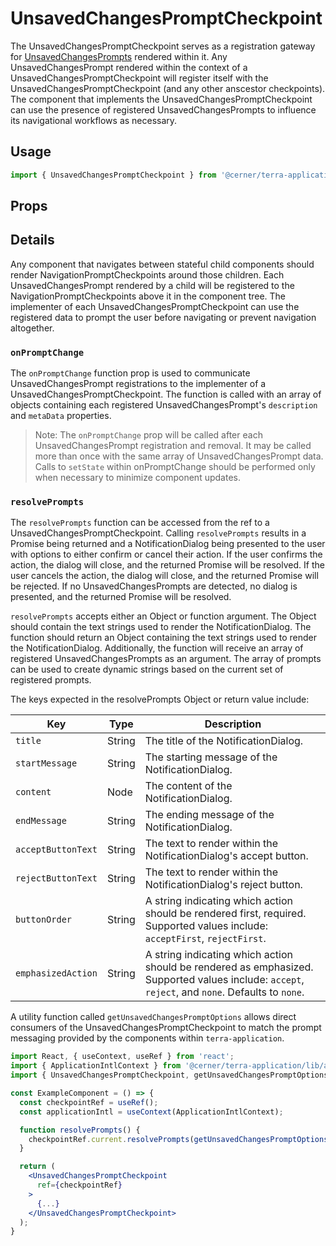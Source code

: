 
# UnsavedChangesPromptCheckpoint

The UnsavedChangesPromptCheckpoint serves as a registration gateway for [UnsavedChangesPrompts](/application/cerner-terra-application/components/navigation-prompt)
rendered within it. Any UnsavedChangesPrompt rendered within the context of a UnsavedChangesPromptCheckpoint will register itself with the UnsavedChangesPromptCheckpoint
(and any other anscestor checkpoints). The component that implements the UnsavedChangesPromptCheckpoint can use the presence of registered UnsavedChangesPrompts to
influence its navigational workflows as necessary.

## Usage

```jsx
import { UnsavedChangesPromptCheckpoint } from '@cerner/terra-application/lib/navigation-prompt';
```

## Props

<NavigationPromptCheckpointProps />

## Details

Any component that navigates between stateful child components should render NavigationPromptCheckpoints around those children.
Each UnsavedChangesPrompt rendered by a child will be registered to the NavigationPromptCheckpoints above it in the component tree.
The implementer of each UnsavedChangesPromptCheckpoint can use the registered data to prompt the user before navigating or prevent navigation altogether.

### `onPromptChange`

The `onPromptChange` function prop is used to communicate UnsavedChangesPrompt registrations to the implementer of a UnsavedChangesPromptCheckpoint.
The function is called with an array of objects containing each registered UnsavedChangesPrompt's `description` and `metaData` properties.

> Note: The `onPromptChange` prop will be called after each UnsavedChangesPrompt registration and removal.
> It may be called more than once with the same array of UnsavedChangesPrompt data. Calls to `setState` within onPromptChange
> should be performed only when necessary to minimize component updates.

### `resolvePrompts`

The `resolvePrompts` function can be accessed from the ref to a UnsavedChangesPromptCheckpoint. Calling `resolvePrompts` results in a
Promise being returned and a NotificationDialog being presented to the user with options to either confirm or cancel their action.
If the user confirms the action, the dialog will close, and the returned Promise will be resolved. If the user cancels the action,
the dialog will close, and the returned Promise will be rejected. If no UnsavedChangesPrompts are detected, no dialog is presented, and
the returned Promise will be resolved.

`resolvePrompts` accepts either an Object or function argument. The Object should contain the text strings used to render the NotificationDialog.
The function should return an Object containing the text strings used to render the NotificationDialog. Additionally, the function will receive
an array of registered UnsavedChangesPrompts as an argument. The array of prompts can be used to create dynamic strings based on the current set of registered prompts.

The keys expected in the resolvePrompts Object or return value include:

|Key|Type|Description|
|---|---|---|
|`title`|String|The title of the NotificationDialog.|
|`startMessage`|String|The starting message of the NotificationDialog.|
|`content`|Node|The content of the NotificationDialog.|
|`endMessage`|String|The ending message of the NotificationDialog.|
|`acceptButtonText`|String|The text to render within the NotificationDialog's accept button.|
|`rejectButtonText`|String|The text to render within the NotificationDialog's reject button.|
|`buttonOrder`|String|A string indicating which action should be rendered first, required. Supported values include: `acceptFirst`, `rejectFirst`.|
|`emphasizedAction`|String|A string indicating which action should be rendered as emphasized. Supported values include: `accept`, `reject`, and `none`. Defaults to `none`.|

A utility function called `getUnsavedChangesPromptOptions` allows direct consumers of the UnsavedChangesPromptCheckpoint
to match the prompt messaging provided by the components within `terra-application`.

```jsx
import React, { useContext, useRef } from 'react';
import { ApplicationIntlContext } from '@cerner/terra-application/lib/application-intl';
import { UnsavedChangesPromptCheckpoint, getUnsavedChangesPromptOptions } from '@cerner/terra-application/lib/navigation-prompt';

const ExampleComponent = () => {
  const checkpointRef = useRef();
  const applicationIntl = useContext(ApplicationIntlContext);

  function resolvePrompts() {
    checkpointRef.current.resolvePrompts(getUnsavedChangesPromptOptions(applicationIntl)).then(() => { ... });
  }

  return (
    <UnsavedChangesPromptCheckpoint
      ref={checkpointRef}
    >
      {...}
    </UnsavedChangesPromptCheckpoint>
  );
}
```